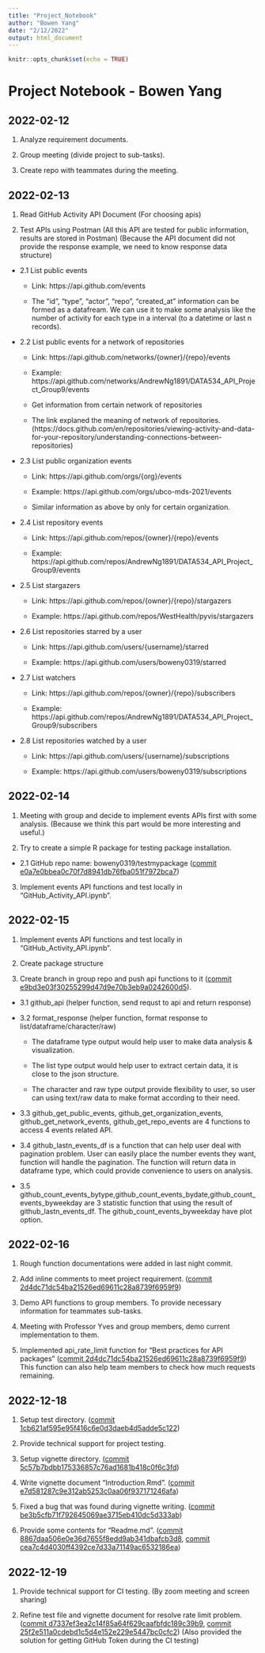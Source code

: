 ```yaml
---
title: "Project_Notebook"
author: "Bowen Yang"
date: "2/12/2022"
output: html_document
---
```


```r
knitr::opts_chunk$set(echo = TRUE)
```


# Project Notebook - Bowen Yang

## 2022-02-12

1. Analyze requirement documents.

2. Group meeting (divide project to sub-tasks).

3. Create repo with teammates during the meeting.

## 2022-02-13

1. Read GitHub Activity API Document (For choosing apis)

2. Test APIs using Postman (All this API are tested for public information, results are stored in Postman) (Because the API document did not provide the response example, we need to know response data structure)

  + 2.1 List public events
      
      * Link: https://api.github.com/events
  
      * The "id", "type", "actor", "repo", "created_at" information can be formed as a datafream. We can use it to make some analysis like the number of activity for each type in a interval (to a datetime or last n records).
      
  + 2.2 List public events for a network of repositories
  
      * Link: https://api.github.com/networks/{owner}/{repo}/events
  
      * Example: https://api.github.com/networks/AndrewNg1891/DATA534_API_Project_Group9/events

      * Get information from certain network of repositories
      
      * The link explaned the meaning of network of repositories. (https://docs.github.com/en/repositories/viewing-activity-and-data-for-your-repository/understanding-connections-between-repositories)

  + 2.3 List public organization events
      
      * Link: https://api.github.com/orgs/{org}/events
      
      * Example: https://api.github.com/orgs/ubco-mds-2021/events
      
      * Similar information as above by only for certain organization.
      
  + 2.4 List repository events
      
      * Link: https://api.github.com/repos/{owner}/{repo}/events
      
      * Example: https://api.github.com/repos/AndrewNg1891/DATA534_API_Project_Group9/events
      
  + 2.5 List stargazers
  
      * Link: https://api.github.com/repos/{owner}/{repo}/stargazers
      
      * Example: https://api.github.com/repos/WestHealth/pyvis/stargazers
      
  + 2.6 List repositories starred by a user
  
      * Link: https://api.github.com/users/{username}/starred
      
      * Example: https://api.github.com/users/boweny0319/starred
      
  + 2.7 List watchers

      * Link: https://api.github.com/repos/{owner}/{repo}/subscribers
      
      * Example: https://api.github.com/repos/AndrewNg1891/DATA534_API_Project_Group9/subscribers
      
  + 2.8 List repositories watched by a user

      * Link: https://api.github.com/users/{username}/subscriptions
      
      * Example: https://api.github.com/users/boweny0319/subscriptions
      
## 2022-02-14

1. Meeting with group and decide to implement events APIs first with some analysis. (Because we think this part would be more interesting and useful.)

2. Try to create a simple R package for testing package installation.

  + 2.1 GitHub repo name: boweny0319/testmypackage ([commit e0a7e0bbea0c70f7d8941db76fba051f7972bca7](https://github.com/boweny0319/testmypackage/commit/e0a7e0bbea0c70f7d8941db76fba051f7972bca7))
  
3. Implement events API functions and test locally in "GitHub_Activity_API.ipynb".

## 2022-02-15

1. Implement events API functions and test locally in "GitHub_Activity_API.ipynb".

2. Create package structure

3. Create branch in group repo and push api functions to it ([commit e9bd3e03f30255299d47d9e70b3eb9a0242600d5](https://github.com/AndrewNg1891/DATA534_API_Project_Group9/commit/e9bd3e03f30255299d47d9e70b3eb9a0242600d5)).
  
  + 3.1 github_api (helper function, send requst to api and return response)
  
  + 3.2 format_response (helper function, format response to list/dataframe/character/raw)
  
    * The dataframe type output would help user to make data analysis & visualization.
    
    * The list type output would help user to extract certain data, it is close to the json structure.
    
    * The character and raw type output provide flexibility to user, so user can using text/raw data to make format according to their need.
    
  + 3.3 github_get_public_events, github_get_organization_events, github_get_network_events, github_get_repo_events are 4 functions to access 4 events related API. 
  
  + 3.4 github_lastn_events_df is a function that can help user deal with pagination problem. User can easily place the number events they want, function will handle the pagination. The function will return data in dataframe type, which could provide convenience to users on analysis.
  
  + 3.5 github_count_events_bytype,github_count_events_bydate,github_count_events_byweekday are 3 statistic function that using the result of github_lastn_events_df. The github_count_events_byweekday have plot option.
  
  
## 2022-02-16

1. Rough function documentations were added in last night commit.

2. Add inline comments to meet project requirement. ([commit 2d4dc71dc54ba21526ed69611c28a8739f6959f9](https://github.com/AndrewNg1891/DATA534_API_Project_Group9/commit/2d4dc71dc54ba21526ed69611c28a8739f6959f9))

3. Demo API functions to group members. To provide necessary information for teammates sub-tasks. 

4. Meeting with Professor Yves and group members, demo current implementation to them.

5. Implemented api_rate_limit function for "Best practices for API packages" ([commit 2d4dc71dc54ba21526ed69611c28a8739f6959f9](https://github.com/AndrewNg1891/DATA534_API_Project_Group9/commit/2d4dc71dc54ba21526ed69611c28a8739f6959f9)) This function can also help team members to check how much requests remaining.


## 2022-12-18

1. Setup test directory. ([commit 1cb621af595e95f416c6e0d3daeb4d5adde5c122](https://github.com/AndrewNg1891/DATA534_API_Project_Group9/commit/1cb621af595e95f416c6e0d3daeb4d5adde5c122))

2. Provide technical support for project testing.

3. Setup vignette directory. ([commit 5c57b7bdbb175336857c76ad1681b418c0f6c3fd](https://github.com/AndrewNg1891/DATA534_API_Project_Group9/commit/5c57b7bdbb175336857c76ad1681b418c0f6c3fd)) 

4. Write vignette document "Introduction.Rmd". ([commit e7d581287c9e312ab5253c0aa06f937171246afa](https://github.com/AndrewNg1891/DATA534_API_Project_Group9/commit/e7d581287c9e312ab5253c0aa06f937171246afa)) 

5. Fixed a bug that was found during vignette writing. ([commit be3b5cfb71f792645069ae3715eb410dc5d333ab](https://github.com/AndrewNg1891/DATA534_API_Project_Group9/commit/e7d581287c9e312ab5253c0aa06f937171246afa)) 

6. Provide some contents for "Readme.md". ([commit 8867daa506e0e36d7655f8edd9ab341dbafcb3d8](https://github.com/AndrewNg1891/DATA534_API_Project_Group9/commit/8867daa506e0e36d7655f8edd9ab341dbafcb3d8), [commit cea7c4d4030ff4392ce7d33a71149ac6532186ea](https://github.com/AndrewNg1891/DATA534_API_Project_Group9/commit/cea7c4d4030ff4392ce7d33a71149ac6532186ea)) 

## 2022-12-19

1. Provide technical support for CI testing. (By zoom meeting and screen sharing)

2. Refine test file and vignette document for resolve rate limit problem. ([commit d7337ef3ea2c14f85a64f629caafbfdc189c39b9](https://github.com/AndrewNg1891/DATA534_API_Project_Group9/commit/d7337ef3ea2c14f85a64f629caafbfdc189c39b9), [commit 25f2e511a0cdebd1c5d4e152e229e5447bc0cfc2](https://github.com/AndrewNg1891/DATA534_API_Project_Group9/commit/25f2e511a0cdebd1c5d4e152e229e5447bc0cfc2)) (Also provided the solution for getting GitHub Token during the CI testing)



